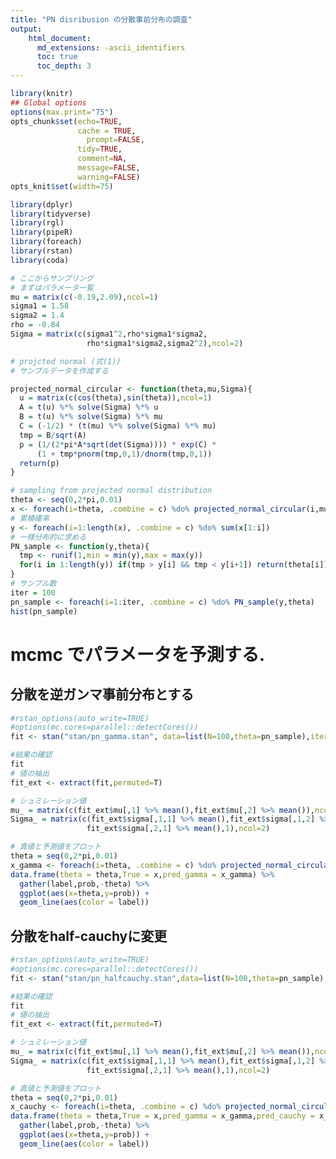 ```yaml
---
title: "PN disribusion の分散事前分布の調査"
output:
    html_document:
      md_extensions: -ascii_identifiers
      toc: true
      toc_depth: 3
---
```


```r
library(knitr)
## Global options
options(max.print="75")
opts_chunk$set(echo=TRUE,
               cache = TRUE,
	             prompt=FALSE,
               tidy=TRUE,
               comment=NA,
               message=FALSE,
               warning=FALSE)
opts_knit$set(width=75)
```

```r
library(dplyr)
library(tidyverse)
library(rgl)
library(pipeR)
library(foreach)
library(rstan)
library(coda)
```

```r
# ここからサンプリング
# まずはパラメータ一覧
mu = matrix(c(-0.19,2.09),ncol=1)
sigma1 = 1.58
sigma2 = 1.4
rho = -0.84
Sigma = matrix(c(sigma1^2,rho*sigma1*sigma2,
                 rho*sigma1*sigma2,sigma2^2),ncol=2)
```

```r
# projcted normal (式(1))
# サンプルデータを作成する

projected_normal_circular <- function(theta,mu,Sigma){
  u = matrix(c(cos(theta),sin(theta)),ncol=1)
  A = t(u) %*% solve(Sigma) %*% u
  B = t(u) %*% solve(Sigma) %*% mu
  C = (-1/2) * (t(mu) %*% solve(Sigma) %*% mu)
  tmp = B/sqrt(A)
  p = (1/(2*pi*A*sqrt(det(Sigma)))) * exp(C) * 
      (1 + tmp*pnorm(tmp,0,1)/dnorm(tmp,0,1))
  return(p)
}
```

```r
# sampling from projected normal distribution
theta <- seq(0,2*pi,0.01)
x <- foreach(i=theta, .combine = c) %do% projected_normal_circular(i,mu,Sigma)
# 累積確率
y <- foreach(i=1:length(x), .combine = c) %do% sum(x[1:i])
# 一様分布的に求める
PN_sample <- function(y,theta){
  tmp <- runif(1,min = min(y),max = max(y))
  for(i in 1:length(y)) if(tmp > y[i] && tmp < y[i+1]) return(theta[i])
}
# サンプル数
iter = 100
pn_sample <- foreach(i=1:iter, .combine = c) %do% PN_sample(y,theta)
hist(pn_sample)
```

# mcmc でパラメータを予測する.

## 分散を逆ガンマ事前分布とする

```r
#rstan_options(auto_write=TRUE)
#options(mc.cores=parallel::detectCores())
fit <- stan("stan/pn_gamma.stan", data=list(N=100,theta=pn_sample),iter = 1000,chains = 1,open_progress = FALSE)
```

```r
#結果の確認
fit
# 値の抽出
fit_ext <- extract(fit,permuted=T)

# シュミレーション値
mu_ = matrix(c(fit_ext$mu[,1] %>% mean(),fit_ext$mu[,2] %>% mean()),ncol=1)
Sigma_ = matrix(c(fit_ext$sigma[,1,1] %>% mean(),fit_ext$sigma[,1,2] %>% mean(),
                 fit_ext$sigma[,2,1] %>% mean(),1),ncol=2)

# 真値と予測値をプロット
theta = seq(0,2*pi,0.01)
x_gamma <- foreach(i=theta, .combine = c) %do% projected_normal_circular(i,mu_,Sigma_)
data.frame(theta = theta,True = x,pred_gamma = x_gamma) %>%
  gather(label,prob,-theta) %>% 
  ggplot(aes(x=theta,y=prob)) + 
  geom_line(aes(color = label))
```

## 分散をhalf-cauchyに変更

```r
#rstan_options(auto_write=TRUE)
#options(mc.cores=parallel::detectCores())
fit <- stan("stan/pn_halfcauchy.stan",data=list(N=100,theta=pn_sample),iter = 1000,chains = 1,open_progress = FALSE)
```

```r
#結果の確認
fit
# 値の抽出
fit_ext <- extract(fit,permuted=T)

# シュミレーション値
mu_ = matrix(c(fit_ext$mu[,1] %>% mean(),fit_ext$mu[,2] %>% mean()),ncol=1)
Sigma_ = matrix(c(fit_ext$sigma[,1,1] %>% mean(),fit_ext$sigma[,1,2] %>% mean(),
                 fit_ext$sigma[,2,1] %>% mean(),1),ncol=2)

# 真値と予測値をプロット
theta = seq(0,2*pi,0.01)
x_cauchy <- foreach(i=theta, .combine = c) %do% projected_normal_circular(i,mu_,Sigma_)
data.frame(theta = theta,True = x,pred_gamma = x_gamma,pred_cauchy = x_cauchy) %>%
  gather(label,prob,-theta) %>% 
  ggplot(aes(x=theta,y=prob)) + 
  geom_line(aes(color = label))
```



